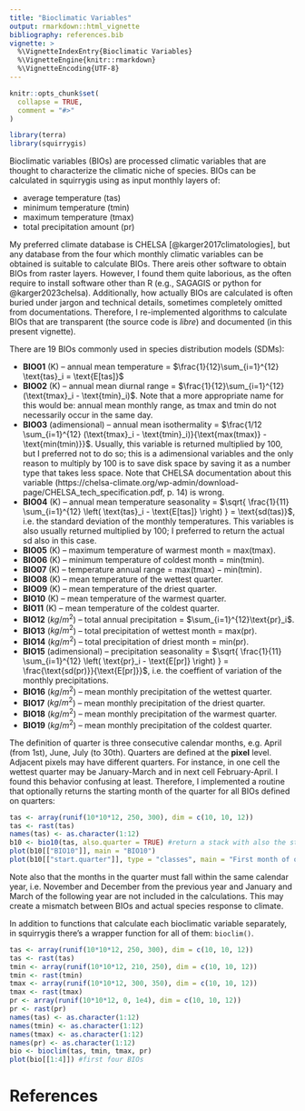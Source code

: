 ```yaml
---
title: "Bioclimatic Variables"
output: rmarkdown::html_vignette
bibliography: references.bib
vignette: >
  %\VignetteIndexEntry{Bioclimatic Variables}
  %\VignetteEngine{knitr::rmarkdown}
  %\VignetteEncoding{UTF-8}
---
```


```r
knitr::opts_chunk$set(
  collapse = TRUE,
  comment = "#>"
)
```

```r
library(terra)
library(squirrygis)
```

Bioclimatic variables (BIOs) are processed climatic variables that are thought to characterize the climatic niche of species.
BIOs can be calculated in squirrygis using as input monthly layers of:

  - average temperature (tas)
  - minimum temperature (tmin)
  - maximum temperature (tmax)
  - total precipitation amount (pr)

My preferred climate database is CHELSA [@karger2017climatologies], but any database from the four which monthly climatic variables can be obtained is suitable to calculate BIOs.
There areis other software to obtain BIOs from raster layers.
However, I found them quite laborious, as the often require to install software other than R (e.g., SAGAGIS or python for @karger2023chelsa).
Additionally, how actually BIOs are calculated is often buried under jargon and technical details, sometimes completely omitted from documentations.
Therefore, I re-implemented algorithms to calculate BIOs that are transparent (the source code is *libre*) and documented (in this present vignette).

There are 19 BIOs commonly used in species distribution models (SDMs):

  - **BIO01** (K) -- annual mean temperature = $\frac{1}{12}\sum_{i=1}^{12} \text{tas}_i = \text{E[tas]}$
  - **BIO02** (K) -- annual mean diurnal range = $\frac{1}{12}\sum_{i=1}^{12} (\text{tmax}_i - \text{tmin}_i)$. Note that a more appropriate name for this would be: annual mean monthly range, as tmax and tmin do not necessarily occur in the same day.
  - **BIO03** (adimensional) -- annual mean isothermality = $\frac{1/12 \sum_{i=1}^{12} (\text{tmax}_i - \text{tmin}_i)}{\text{max(tmax)} - \text{min(tmin)}}$. Usually, this variable is returned multiplied by 100, but I preferred not to do so; this is a adimensional variables and the only reason to multiply by 100 is to save disk space by saving it as a number type that takes less space. Note that CHELSA documentation about this variable (https://chelsa-climate.org/wp-admin/download-page/CHELSA_tech_specification.pdf, p. 14) is wrong.
  - **BIO04** (K) -- annual mean temperature seasonality = $\sqrt{ \frac{1}{11} \sum_{i=1}^{12} \left( \text{tas}_i - \text{E[tas]} \right) } = \text{sd(tas)}$, i.e. the standard deviation of the monthly temperatures. This variables is also usually returned multiplied by 100; I preferred to return the actual sd also in this case.
  - **BIO05** (K) -- maximum temperature of warmest month = $\text{max(tmax)}$.
  - **BIO06** (K) -- minimum temperature of coldest month = $\text{min(tmin)}$.
  - **BIO07** (K) -- temperature annual range = $\text{max(tmax)} - \text{min(tmin)}$.
  - **BIO08** (K) -- mean temperature of the wettest quarter.
  - **BIO09** (K) -- mean temperature of the driest quarter.
  - **BIO10** (K) -- mean temperature of the warmest quarter.
  - **BIO11** (K) -- mean temperature of the coldest quarter.
  - **BIO12** ($kg/m^2$) -- total annual precipitation = $\sum_{i=1}^{12}\text{pr}_i$.
  - **BIO13** ($kg/m^2$) -- total precipitation of wettest month = $\text{max(pr})$.
  - **BIO14** ($kg/m^2$) -- total precipitation of driest month = $\text{min(pr})$.
  - **BIO15** (adimensional) -- precipitation seasonality = $\sqrt{ \frac{1}{11} \sum_{i=1}^{12} \left( \text{pr}_i - \text{E[pr]} \right) } = \frac{\text{sd(pr)}}{\text{E[pr]}}$, i.e. the coeffient of variation of the monthly precipitations.
  - **BIO16** ($kg/m^2$) -- mean monthly precipitation of the wettest quarter.
  - **BIO17** ($kg/m^2$) -- mean monthly precipitation of the driest quarter.
  - **BIO18** ($kg/m^2$) -- mean monthly precipitation of the warmest quarter.
  - **BIO19** ($kg/m^2$) -- mean monthly precipitation of the coldest quarter.
  
The definition of quarter is three consecutive calendar months, e.g. April (from 1st), June, July (to 30th).
Quarters are defined at the **pixel** level.
Adjacent pixels may have different quarters.
For instance, in one cell the wettest quarter may be January-March and in next cell February-April.
I found this behavior confusing at least.
Therefore, I implemented a routine that optionally returns the starting month of the quarter for all BIOs defined on quarters:

```r
tas <- array(runif(10*10*12, 250, 300), dim = c(10, 10, 12))
tas <- rast(tas)
names(tas) <- as.character(1:12)
b10 <- bio10(tas, also.quarter = TRUE) #return a stack with also the starting month
plot(b10[["BIO10"]], main = "BIO10")
plot(b10[["start.quarter"]], type = "classes", main = "First month of quarter")
```

Note also that the months in the quarter must fall within the same calendar year, i.e. November and December from the previous year and January and March of the following year are not included in the calculations.
This may create a mismatch between BIOs and actual species response to climate.

In addition to functions that calculate each bioclimatic variable separately, in squirrygis there's a wrapper function for all of them: `bioclim()`.

```r
tas <- array(runif(10*10*12, 250, 300), dim = c(10, 10, 12))
tas <- rast(tas)
tmin <- array(runif(10*10*12, 210, 250), dim = c(10, 10, 12))
tmin <- rast(tmin)
tmax <- array(runif(10*10*12, 300, 350), dim = c(10, 10, 12))
tmax <- rast(tmax)
pr <- array(runif(10*10*12, 0, 1e4), dim = c(10, 10, 12))
pr <- rast(pr)
names(tas) <- as.character(1:12)
names(tmin) <- as.character(1:12)
names(tmax) <- as.character(1:12)
names(pr) <- as.character(1:12)
bio <- bioclim(tas, tmin, tmax, pr)
plot(bio[[1:4]]) #first four BIOs
```

# References

